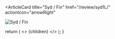 <ArticleCard
  title="Syd / Fin"
  href="/review/syd1L/"
  actionIcon="arrowRight"
>

![Syd / Fin](../../images/cd/syd1L.jpg)

</ArticleCard>

  return (
    <>
      {children}
    </>
  );
}
